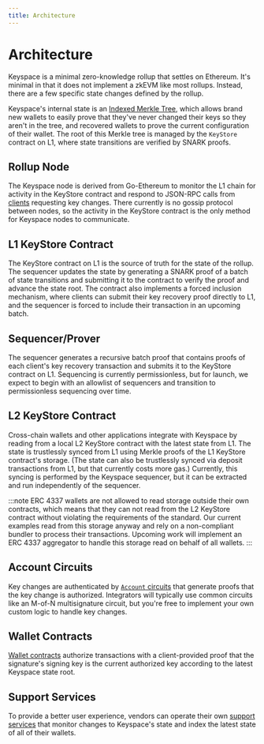 ```yaml
---
title: Architecture
---
```


# Architecture

Keyspace is a minimal zero-knowledge rollup that settles on Ethereum. It's minimal in that it does not implement a zkEVM like most rollups. Instead, there are a few specific state changes defined by the rollup.

Keyspace's internal state is an [Indexed Merkle Tree](https://docs.aztec.network/aztec/concepts/storage/trees/indexed_merkle_tree), which allows brand new wallets to easily prove that they've never changed their keys so they aren't in the tree, and recovered wallets to prove the current configuration of their wallet. The root of this Merkle tree is managed by the `KeyStore` contract on L1, where state transitions are verified by SNARK proofs.

## Rollup Node

The Keyspace node is derived from Go-Ethereum to monitor the L1 chain for activity in the KeyStore contract and respond to JSON-RPC calls from [clients](/clients) requesting key changes. There currently is no gossip protocol between nodes, so the activity in the KeyStore contract is the only method for Keyspace nodes to communicate.

## L1 KeyStore Contract

The KeyStore contract on L1 is the source of truth for the state of the rollup. The sequencer updates the state by generating a SNARK proof of a batch of state transitions and submitting it to the contract to verify the proof and advance the state root. The contract also implements a forced inclusion mechanism, where clients can submit their key recovery proof directly to L1, and the sequencer is forced to include their transaction in an upcoming batch.

## Sequencer/Prover

The sequencer generates a recursive batch proof that contains proofs of each client's key recovery transaction and submits it to the KeyStore contract on L1. Sequencing is currently permissionless, but for launch, we expect to begin with an allowlist of sequencers and transition to permissionless sequencing over time.

## L2 KeyStore Contract

Cross-chain wallets and other applications integrate with Keyspace by reading from a local L2 KeyStore contract with the latest state from L1. The state is trustlessly synced from L1 using Merkle proofs of the L1 KeyStore contract's storage. (The state can also be trustlessly synced via deposit transactions from L1, but that currently costs more gas.) Currently, this syncing is performed by the Keyspace sequencer, but it can be extracted and run independently of the sequencer.

:::note
ERC 4337 wallets are not allowed to read storage outside their own contracts, which means that they can not read from the L2 KeyStore contract without violating the requirements of the standard. Our current examples read from this storage anyway and rely on a non-compliant bundler to process their transactions. Upcoming work will implement an ERC 4337 aggregator to handle this storage read on behalf of all wallets.
:::

## Account Circuits

Key changes are authenticated by [`Account` circuits](/authentication) that generate proofs that the key change is authorized. Integrators will typically use common circuits like an M-of-N multisignature circuit, but you're free to implement your own custom logic to handle key changes.

## Wallet Contracts

[Wallet contracts](/contracts) authorize transactions with a client-provided proof that the signature's signing key is the current authorized key according to the latest Keyspace state root.

## Support Services

To provide a better user experience, vendors can operate their own [support services](/web-services) that monitor changes to Keyspace's state and index the latest state of all of their wallets.
